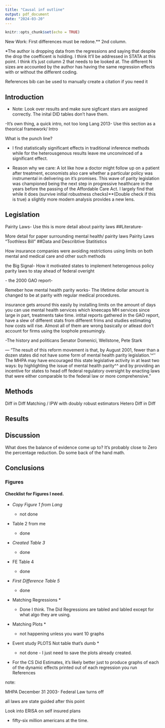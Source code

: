```yaml
---
title: "Causal inf outline"
output: pdf_document
date: "2024-03-20"
---
```


```r
knitr::opts_chunk$set(echo = TRUE)
```

New Work: First differences must be redone.\*\* 2nd column.

\*The author is dropping data from the regressions and saying that despite the drop the coefficent is holding. I think It'll be addressed in STATA at this point. I think it's just column 2 that needs to be looked at. The different N sizes are accounted by the author has having the same regression effects with or without the different coding.

References bib can be used to manually create a citation if you need it

## Introduction

-   Note: Look over results and make sure sigficant stars are assigned correctly. The inital DID tables don't have them.

-It's own thing, a quick intro, not too long Lang 2013- Use this section as a theorical framework/ Intro

What is the punch line?

-   I find statistically significant effects in traditional inference methods while for the heterousgenous results leave me unconvinced of a significant effect.

-   Reason why we care: A lot like how a doctor might follow up on a patient after treatment, economists also care whether a particular policy was instrumental in delivering on it's promises. This wave of parity legislation was championed being the next step in progressive healthcare in the years before the passing of the Affordable Care Act. I largely find that while it does (survive initial robustness checks)\*\*(Double check if this is true) a slightly more modern analysis provides a new lens.

## Legislation

Pairity Laws- Use this is more detail about pairity laws ##Literature-

More detail for paper surrounding mental health/ pairity laws Pairity Laws "Toothless Bill" ##Data and Describtive Statitistics

How insurance companies were avoiding restrictions using limits on both mental and medical care and other such methods

the Big Signal- How it motivated states to implement heterogenous policy parity laws to stay ahead of federal overight

\- the 2000 GAO report-

Remeber how mental health parity works- The lifetime dollar amount is changed to be at parity with regular medical procedures.

insurance gets around this easily by installing limits on the amount of days you can use mental health services which kneecaps MH services since large in part, treatments take time. intital reports gathered in the GAO report, have a slew of different stats from different frims and studies estimating how costs will rise. Almost all of them are wrong basically or atleast don't account for firms using the loophole presumingly.

-The history and politicans Senator Domenici, Wellstone, Pete Stark

--- "The result of this reform movement is that, by August 2001, fewer than a dozen states did not have some form of mental health parity legislation.'\^'' The MHPA may have encouraged this state legislative activity in at least two ways: by highlighting the issue of mental health parity\^\^ and by providing an incentive for states to head off federal regulatory oversight by enacting laws that were either comparable to the federal law or more comprehensive."

## Methods

Diff in Diff Matching / IPW with doubly robust estimators Hetero Diff in Diff

## Results

## Discussion

What does the balance of evidence come up to? It's probably close to Zero the percentage reduction. Do some back of the hand math.

## Conclusions

### Figures

#### Checklist for Figures I need.

-   *Copy Figure 1 from Lang*

    -   not done

-   Table 2 from me

    -   done

-   *Created Table 3*

    -   done

-   FE Table 4

    -   done

-   *First Difference Table 5*

    -   done

-   Matching Regressions \*

    -   Done I think. The Did Regressions are tabled and labled except for what algo they are using.

-   Matching Plots \*

    -   not happening unless you want 10 graphs

-   Event study PLOTS Not table that's dumb \*

    -   not done - I just need to save the plots already created.

-   For the CS Did Estimates, it's likely better just to produce graphs of each of the dynamic effects printed out of each regression you run References

note:

MHPA December 31 2003- Federal Law turns off

all laws are state guided after this point

Look into ERISA on self insured plans

-   fifty-six million americans at the time.
